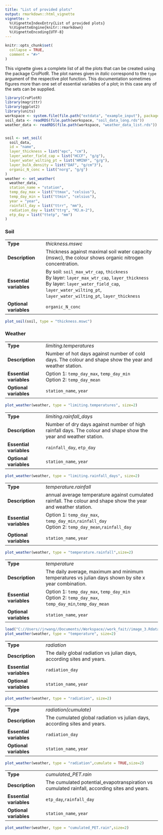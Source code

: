 ```yaml
---
title: "List of provided plots"
output: rmarkdown::html_vignette
vignette: >
  %\VignetteIndexEntry{List of provided plots}
  %\VignetteEngine{knitr::rmarkdown}
  %\VignetteEncoding{UTF-8}
---
```


```r
knitr::opts_chunk$set(
  collapse = TRUE,
  comment = "#>"
)
```

This vignette gives a complete list of all the plots that can be created using the package CroPlotR. The plot names given in *italic* correspond to the `type` argument of the respective plot function. This documentation sometimes figures more than one set of essential variables of a plot; in this case any of the sets can be supplied.

```r
library(CroPlotR)
library(magrittr)
library(ggplot2)
library(units)
workspace <- system.file(file.path("extdata", "example_input"), package = "CroPlotR")
soil_data <- readRDS(file.path(workspace, "soil_data_long.rds"))
weather_data <- readRDS(file.path(workspace, "weather_data_list.rds"))


soil <- set_soil(
  soil_data, 
  id = "name", 
  layer_thickness = list("epc", "cm"), 
  layer_water_field_cap = list("HCCF", "g/g"),
  layer_water_wilting_pt = list("HMINF", "g/g"), 
  layer_bulk_density = list("DAF", "g/cm^3"),
  organic_N_conc = list("norg", "g/g")
)
weather <- set_weather(
  weather_data,
  station_name = "station",
  temp_day_max = list("ttmax", "celsius"),
  temp_day_min = list("ttmin", "celsius"),
  year = "year",
  rainfall_day = list("ttrr", "mm"),
  radiation_day = list("ttrg", "MJ.m-2"),
  etp_day = list("ttetp", "mm")
)

```

### Soil

<!-- Sadly, soil_max_wtr_cap doesn't abbreviate to mswc. However, I think it's more important to have the direct relation of `soil_max_wtr_cap` to `layer_max_wtr_cap`. -->
| |   |
|-|---|
|**Type**|*thickness.mswc*|
|**Description**|Thickness against maximal soil water capacity (mswc), the colour shows organic nitrogen concentration.
|**Essential variables**|By soil: `soil_max_wtr_cap`, `thickness` <br/> By layer: `layer_max_wtr_cap`, `layer_thickness` <br/>By layer: `layer_water_field_cap`, `layer_water_wilting_pt`, `layer_water_wilting_pt`, `layer_thickness`|
|**Optional variables**|`organic_N_conc`|
```r
plot_soil(soil, type = "thickness.mswc")
```


### Weather
| |   |
|-|---|
|**Type**|*limiting.temperatures*|
|**Description**|Number of hot days against number of cold days. The colour and shape show the year and weather station.
|**Essential variables**|Option 1: `temp_day_max`, `temp_day_min` <br/>Option 2: `temp_day_mean`|
|**Optional variables**|`station_name`, `year`|
```r
plot_weather(weather, type = "limiting.temperatures", size=2)
```

| |   |
|-|---|
|**Type**|*limiting.rainfall_days*|
|**Description**|Number of dry days against number of high rainfall days. The colour and shape show the year and weather station.
|**Essential variables**|`rainfall_day`, `etp_day`|
|**Optional variables**|`station_name`, `year`|
```r
plot_weather(weather, type = "limiting.rainfall_days", size=2)
```

| |   |
|-|---|
|**Type**|*temperature.rainfall*|
|**Description**|annual average temperature against cumulated rainfall. The colour and shape show the year and weather station.
|**Essential variables**|Option 1: `temp_day_max`, `temp_day_min`,`rainfall_day` <br/>Option 2: `temp_day_mean`,`rainfall_day`|
|**Optional variables**|`station_name`, `year`|
```r
plot_weather(weather, type = "temperature.rainfall",size=2)
```

| |   |
|-|---|
|**Type**|*temperature*|
|**Description**|The daily average, maximum and minimum temperatures vs julian days shown by site x year combination.
|**Essential variables**|Option 1: `temp_day_max`, `temp_day_min` <br/>Option 2: `temp_day_max`, `temp_day_min`,`temp_day_mean`|
|**Optional variables**|`station_name`, `year`|
```r
load("C://Users//jrwang//Documents//Workspace//work_fait//image_3.Rdata")
plot_weather(weather, type = "temperature", size=2)
```

| |   |
|-|---|
|**Type**|*radiation*|
|**Description**|The daily global radiation vs julian days, according sites and years.
|**Essential variables**|`radiation_day`|
|**Optional variables**|`station_name`, `year`|
```r
plot_weather(weather, type = "radiation", size=2)
```

| |   |
|-|---|
|**Type**|*radiation(cumulate)*|
|**Description**|The cumulated global radiation vs julian days, according sites and years.
|**Essential variables**|`radiation_day`|
|**Optional variables**|`station_name`, `year`|
```r
plot_weather(weather, type = "radiation",cumulate = TRUE,size=2)
```

| |   |
|-|---|
|**Type**|*cumulated_PET.rain*|
|**Description**|The cumulated potential_evapotranspiration vs cumulated rainfall, according sites and years.
|**Essential variables**|`etp_day`,`rainfall_day`|
|**Optional variables**|`station_name`, `year`|
```r
plot_weather(weather, type = "cumulated_PET.rain",size=2)
```
